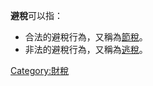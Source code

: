 '''避稅'''可以指：

* 合法的避稅行為，又稱為[[節稅|節稅]]。
* 非法的避稅行為，又稱為[[逃稅|逃稅]]。

{{disambig|CAT=二字消歧义}}

[[Category:財稅|Category:財稅]]